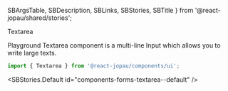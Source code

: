   SBArgsTable,
  SBDescription,
  SBLinks,
  SBStories,
  SBTitle
} from '@react-jopau/shared/stories';

<SBTitle>Textarea</SBTitle>

<SBLinks>
  <SBLinks.Item href="components-forms-textarea--default">Playground</SBLinks.Item>
</SBLinks>

<SBDescription>
  Textarea component is a multi-line Input which allows you to write large texts.
</SBDescription>

```jsx dark
import { Textarea } from '@react-jopau/components/ui';
```

<SBStories.Default id="components-forms-textarea--default" />

<SBArgsTable component={Textarea} />

<SBStories>
  <SBStories.Item
    label="Label And Placeholder"
    id="components-forms-textarea--label-and-placeholder"
  />
  <SBStories.Item label="Sizes" id="components-forms-textarea--sizes" />
  <SBStories.Item label="Variants" id="components-forms-textarea--variants" />
  <SBStories.Item label="Color" id="components-forms-textarea--color" />
  <SBStories.Item label="Status" id="components-forms-textarea--status" />
  <SBStories.Item label="Helper Text" id="components-forms-textarea--helper-text" />
  <SBStories.Item label="Shape" id="components-forms-textarea--shape" />
  <SBStories.Item label="Rows" id="components-forms-textarea--rows" />
  <SBStories.Item label="Required" id="components-forms-textarea--required" />
  <SBStories.Item label="Disabled" id="components-forms-textarea--disabled" />
  <SBStories.Item label="Read Only" id="components-forms-textarea--read-only" />
  <SBStories.Item label="Full Width" id="components-forms-textarea--full-width" />
  <SBStories.Item
    label="Uncontrolled Vs Controlled"
    id="components-forms-textarea--uncontrolled-vs-controlled"
  />
</SBStories>
